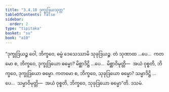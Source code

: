 ```yaml
---
title: "3.4.10 ဒုက္ခုဒြယသုတ္တ"
tableOfContents: false
sidebar:
  order: 2
type: "tipitaka"
basket: "su"
book: "a10"
---
```



<DynamicBreadcrumb />

<Division number="143" book="a10">

<Paragraph number="1124" book="a10">
“ဒုက္ခုဒြယဉ္စ ဝေါ, ဘိက္ခဝေ, ဓမ္မံ ဒေသေဿာမိ သုခုဒြယဉ္စ. တံ သုဏာထ …ပေ…  ကတမော စ, ဘိက္ခဝေ, ဒုက္ခုဒြယော ဓမ္မော? မိစ္ဆာဒိဋ္ဌိ …ပေ…  မိစ္ဆာဝိမုတ္တိ—  အယံ ဝုစ္စတိ, ဘိက္ခဝေ, ဒုက္ခုဒြယော ဓမ္မော. ကတမော စ, ဘိက္ခဝေ, သုခုဒြယော ဓမ္မော? သမ္မာဒိဋ္ဌိ …ပေ…  သမ္မာဝိမုတ္တိ—  အယံ ဝုစ္စတိ, ဘိက္ခဝေ, သုခုဒြယော ဓမ္မော”တိ.

</Paragraph>
</Division>

<Paragraph number="1125" type="center" book="a10">
ဒသမံ.
</Paragraph>
